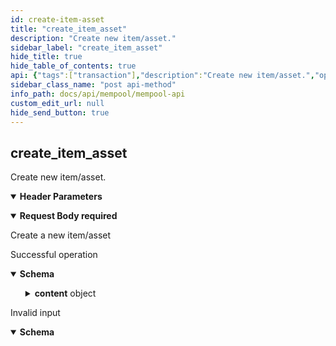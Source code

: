 ```yaml
---
id: create-item-asset
title: "create_item_asset"
description: "Create new item/asset."
sidebar_label: "create_item_asset"
hide_title: true
hide_table_of_contents: true
api: {"tags":["transaction"],"description":"Create new item/asset.","operationId":"createItemAsset","parameters":[{"in":"header","name":"x-cache-id","required":true,"description":"An idempotent key for retrieving cached responses from the node","schema":{"type":"string","example":"4d1e5754af0931a15138445c3ecd1a82","pattern":"^[a-z0-9]{32}$"}}],"requestBody":{"description":"Create a new item/asset","content":{"application/json":{"schema":{"type":"object","properties":{"item_amount":{"type":"number","example":10,"description":"The amount of `Item` assets to create"},"script_public_key":{"type":"string","example":"b46f37c1dc444f76eed55eee851dcbc34b8795ed1c7731a638d578e2803bfb01","description":"Address"},"public_key":{"type":"string","example":"ffe056dcad98fbeb8fdeb79ef95fb49b0c9b5d2bc3c5191cb08df55fa71c4e5d","description":"Key-pair to use for the creation of the item-assets"},"signature":{"type":"string","example":"014643bab9a5859ccf6b0403d68c38b26b8888a41034b533f1a0ec2ba6b3afad5ac988e630a69b28f068c74d386df0ae86410aca1c8b1ce0b968f09b83111d07","description":"Signature to use for the creation of the item-assets"},"drs_tx_hash_spec":{"type":"string","example":"Default","description":"Whether to create `Item` assets that contain the default DRS identifier"}},"title":"ItemCreate"}}},"required":true},"responses":{"200":{"description":"Successful operation","content":{"application/json":{"schema":{"type":"object","properties":{"id":{"type":"string","example":"4d1e5754af0931a15138445c3ecd1a82","description":"The ID of the call, which corresponds to the x-cache-id used in the header"},"status":{"type":"string","example":"Success","description":"The status of the call, which will be one of either \"Success\", \"Error\", or \"Pending\""},"reason":{"type":"string","example":"Debug data successfully retrieved","description":"The reason for the status of the call. Most useful to debug errors"},"route":{"type":"string","example":"debug_data","description":"The endpoint route that was called"},"content":{"type":"object","properties":{"asset":{"type":"object","properties":{"asset":{"type":"object","properties":{"Item":{"type":"object","properties":{"amount":{"type":"number","example":1000},"drs_tx_hash":{"type":"string","example":"default_drs_tx_hash"},"metadata":{"type":"string","example":null}}}}},"extra_info":{"type":"string","example":null}}},"to_address":{"type":"string","example":"b46f37c1dc444f76eed55eee851dcbc34b8795ed1c7731a638d578e2803bfb01"},"tx_hash":{"type":"string","example":"default_drs_tx_hash"}}}},"title":"ResponseCreateItem"}}}},"400":{"description":"Invalid input","content":{"application/json":{"schema":{"type":"object","properties":{"id":{"type":"string","example":null},"status":{"type":"string","example":"Error"},"reason":{"type":"string","example":"Bad Request"},"route":{"type":"string","example":null},"content":{"type":"string","example":null}},"title":"ResponseBadRequest"}}}}},"method":"post","path":"/create_item_asset","servers":[{"url":"http://37.27.23.104:3003","description":"Testnet Mempool Node"}],"jsonRequestBodyExample":{"item_amount":10,"script_public_key":"b46f37c1dc444f76eed55eee851dcbc34b8795ed1c7731a638d578e2803bfb01","public_key":"ffe056dcad98fbeb8fdeb79ef95fb49b0c9b5d2bc3c5191cb08df55fa71c4e5d","signature":"014643bab9a5859ccf6b0403d68c38b26b8888a41034b533f1a0ec2ba6b3afad5ac988e630a69b28f068c74d386df0ae86410aca1c8b1ce0b968f09b83111d07","drs_tx_hash_spec":"Default"},"info":{"title":"Mempool API","description":"⚠️ **Some sections may still be incomplete. We higly recommend getting started by downloading our [Postman collection](/docs/postman-collections)**.\n\nThe Mempool node is a special type of node responsible for collecting transactions and bundling them into new blocks. \nThey also partition the mining network for mining and validate the blocks that these partitions mine. \nThere are only a limited number of Mempool nodes.  ","contact":{"email":"byron.houwens@a-block.net"},"license":{"name":"GPL-3.0","url":"https://www.gnu.org/licenses/gpl-3.0.en.html"},"version":"1.0.1"},"postman":{"name":"create_item_asset","description":{"content":"Create new item/asset.","type":"text/plain"},"url":{"path":["create_item_asset"],"host":["{{baseUrl}}"],"query":[],"variable":[]},"header":[{"disabled":false,"description":{"content":"(Required) An idempotent key for retrieving cached responses from the node","type":"text/plain"},"key":"x-cache-id","value":""},{"key":"Content-Type","value":"application/json"},{"key":"Accept","value":"application/json"}],"method":"POST","body":{"mode":"raw","raw":"\"\"","options":{"raw":{"language":"json"}}}}}
sidebar_class_name: "post api-method"
info_path: docs/api/mempool/mempool-api
custom_edit_url: null
hide_send_button: true
---
```



## create_item_asset



Create new item/asset.

<details style={{"marginBottom":"1rem"}} data-collapsed={false} open={true}><summary style={{}}><strong>Header Parameters</strong></summary><div><ul><ParamsItem className={"paramsItem"} param={{"in":"header","name":"x-cache-id","required":true,"description":"An idempotent key for retrieving cached responses from the node","schema":{"type":"string","example":"4d1e5754af0931a15138445c3ecd1a82","pattern":"^[a-z0-9]{32}$"}}}></ParamsItem></ul></div></details><MimeTabs><TabItem label={"application/json"} value={"application/json-schema"}><details style={{}} data-collapsed={false} open={true}><summary style={{"textAlign":"left"}}><strong>Request Body</strong><strong style={{"fontSize":"var(--ifm-code-font-size)","color":"var(--openapi-required)"}}> required</strong></summary><div style={{"textAlign":"left","marginLeft":"1rem"}}><div style={{"marginTop":"1rem","marginBottom":"1rem"}}>

Create a new item/asset

</div></div><ul style={{"marginLeft":"1rem"}}><SchemaItem collapsible={false} name={"item_amount"} required={false} schemaName={"number"} qualifierMessage={undefined} schema={{"type":"number","example":10,"description":"The amount of `Item` assets to create"}}></SchemaItem><SchemaItem collapsible={false} name={"script_public_key"} required={false} schemaName={"string"} qualifierMessage={undefined} schema={{"type":"string","example":"b46f37c1dc444f76eed55eee851dcbc34b8795ed1c7731a638d578e2803bfb01","description":"Address"}}></SchemaItem><SchemaItem collapsible={false} name={"public_key"} required={false} schemaName={"string"} qualifierMessage={undefined} schema={{"type":"string","example":"ffe056dcad98fbeb8fdeb79ef95fb49b0c9b5d2bc3c5191cb08df55fa71c4e5d","description":"Key-pair to use for the creation of the item-assets"}}></SchemaItem><SchemaItem collapsible={false} name={"signature"} required={false} schemaName={"string"} qualifierMessage={undefined} schema={{"type":"string","example":"014643bab9a5859ccf6b0403d68c38b26b8888a41034b533f1a0ec2ba6b3afad5ac988e630a69b28f068c74d386df0ae86410aca1c8b1ce0b968f09b83111d07","description":"Signature to use for the creation of the item-assets"}}></SchemaItem><SchemaItem collapsible={false} name={"drs_tx_hash_spec"} required={false} schemaName={"string"} qualifierMessage={undefined} schema={{"type":"string","example":"Default","description":"Whether to create `Item` assets that contain the default DRS identifier"}}></SchemaItem></ul></details></TabItem></MimeTabs><div><ApiTabs><TabItem label={"200"} value={"200"}><div>

Successful operation

</div><div><MimeTabs schemaType={"response"}><TabItem label={"application/json"} value={"application/json"}><SchemaTabs><TabItem label={"Schema"} value={"Schema"}><details style={{}} data-collapsed={false} open={true}><summary style={{"textAlign":"left"}}><strong>Schema</strong></summary><div style={{"textAlign":"left","marginLeft":"1rem"}}></div><ul style={{"marginLeft":"1rem"}}><SchemaItem collapsible={false} name={"id"} required={false} schemaName={"string"} qualifierMessage={undefined} schema={{"type":"string","example":"4d1e5754af0931a15138445c3ecd1a82","description":"The ID of the call, which corresponds to the x-cache-id used in the header"}}></SchemaItem><SchemaItem collapsible={false} name={"status"} required={false} schemaName={"string"} qualifierMessage={undefined} schema={{"type":"string","example":"Success","description":"The status of the call, which will be one of either \"Success\", \"Error\", or \"Pending\""}}></SchemaItem><SchemaItem collapsible={false} name={"reason"} required={false} schemaName={"string"} qualifierMessage={undefined} schema={{"type":"string","example":"Debug data successfully retrieved","description":"The reason for the status of the call. Most useful to debug errors"}}></SchemaItem><SchemaItem collapsible={false} name={"route"} required={false} schemaName={"string"} qualifierMessage={undefined} schema={{"type":"string","example":"debug_data","description":"The endpoint route that was called"}}></SchemaItem><SchemaItem collapsible={true} className={"schemaItem"}><details style={{}}><summary style={{}}><strong>content</strong><span style={{"opacity":"0.6"}}> object</span></summary><div style={{"marginLeft":"1rem"}}><SchemaItem collapsible={true} className={"schemaItem"}><details style={{}}><summary style={{}}><strong>asset</strong><span style={{"opacity":"0.6"}}> object</span></summary><div style={{"marginLeft":"1rem"}}><SchemaItem collapsible={true} className={"schemaItem"}><details style={{}}><summary style={{}}><strong>asset</strong><span style={{"opacity":"0.6"}}> object</span></summary><div style={{"marginLeft":"1rem"}}><SchemaItem collapsible={true} className={"schemaItem"}><details style={{}}><summary style={{}}><strong>Item</strong><span style={{"opacity":"0.6"}}> object</span></summary><div style={{"marginLeft":"1rem"}}><SchemaItem collapsible={false} name={"amount"} required={false} schemaName={"number"} qualifierMessage={undefined} schema={{"type":"number","example":1000}}></SchemaItem><SchemaItem collapsible={false} name={"drs_tx_hash"} required={false} schemaName={"string"} qualifierMessage={undefined} schema={{"type":"string","example":"default_drs_tx_hash"}}></SchemaItem><SchemaItem collapsible={false} name={"metadata"} required={false} schemaName={"string"} qualifierMessage={undefined} schema={{"type":"string","example":null}}></SchemaItem></div></details></SchemaItem></div></details></SchemaItem><SchemaItem collapsible={false} name={"extra_info"} required={false} schemaName={"string"} qualifierMessage={undefined} schema={{"type":"string","example":null}}></SchemaItem></div></details></SchemaItem><SchemaItem collapsible={false} name={"to_address"} required={false} schemaName={"string"} qualifierMessage={undefined} schema={{"type":"string","example":"b46f37c1dc444f76eed55eee851dcbc34b8795ed1c7731a638d578e2803bfb01"}}></SchemaItem><SchemaItem collapsible={false} name={"tx_hash"} required={false} schemaName={"string"} qualifierMessage={undefined} schema={{"type":"string","example":"default_drs_tx_hash"}}></SchemaItem></div></details></SchemaItem></ul></details></TabItem><TabItem label={"Example (from schema)"} value={"Example (from schema)"}><ResponseSamples responseExample={"{\n  \"id\": \"4d1e5754af0931a15138445c3ecd1a82\",\n  \"status\": \"Success\",\n  \"reason\": \"Debug data successfully retrieved\",\n  \"route\": \"debug_data\",\n  \"content\": {\n    \"asset\": {\n      \"asset\": {\n        \"Item\": {\n          \"amount\": 1000,\n          \"drs_tx_hash\": \"default_drs_tx_hash\",\n          \"metadata\": null\n        }\n      },\n      \"extra_info\": null\n    },\n    \"to_address\": \"b46f37c1dc444f76eed55eee851dcbc34b8795ed1c7731a638d578e2803bfb01\",\n    \"tx_hash\": \"default_drs_tx_hash\"\n  }\n}"} language={"json"}></ResponseSamples></TabItem></SchemaTabs></TabItem></MimeTabs></div></TabItem><TabItem label={"400"} value={"400"}><div>

Invalid input

</div><div><MimeTabs schemaType={"response"}><TabItem label={"application/json"} value={"application/json"}><SchemaTabs><TabItem label={"Schema"} value={"Schema"}><details style={{}} data-collapsed={false} open={true}><summary style={{"textAlign":"left"}}><strong>Schema</strong></summary><div style={{"textAlign":"left","marginLeft":"1rem"}}></div><ul style={{"marginLeft":"1rem"}}><SchemaItem collapsible={false} name={"id"} required={false} schemaName={"string"} qualifierMessage={undefined} schema={{"type":"string","example":null}}></SchemaItem><SchemaItem collapsible={false} name={"status"} required={false} schemaName={"string"} qualifierMessage={undefined} schema={{"type":"string","example":"Error"}}></SchemaItem><SchemaItem collapsible={false} name={"reason"} required={false} schemaName={"string"} qualifierMessage={undefined} schema={{"type":"string","example":"Bad Request"}}></SchemaItem><SchemaItem collapsible={false} name={"route"} required={false} schemaName={"string"} qualifierMessage={undefined} schema={{"type":"string","example":null}}></SchemaItem><SchemaItem collapsible={false} name={"content"} required={false} schemaName={"string"} qualifierMessage={undefined} schema={{"type":"string","example":null}}></SchemaItem></ul></details></TabItem><TabItem label={"Example (from schema)"} value={"Example (from schema)"}><ResponseSamples responseExample={"{\n  \"id\": null,\n  \"status\": \"Error\",\n  \"reason\": \"Bad Request\",\n  \"route\": null,\n  \"content\": null\n}"} language={"json"}></ResponseSamples></TabItem></SchemaTabs></TabItem></MimeTabs></div></TabItem></ApiTabs></div>
      